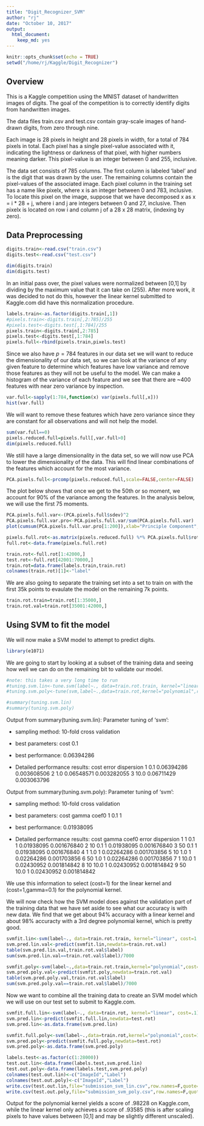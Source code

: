 ```yaml
---
title: "Digit_Recognizer_SVM"
author: "rj"
date: "October 10, 2017"
output: 
  html_document: 
    keep_md: yes
---
```


```r
knitr::opts_chunk$set(echo = TRUE)
setwd("/home/rj/Kaggle/Digit_Recognizer")
```

## Overview

This is a Kaggle competition using the MNIST dataset of handwritten images of digits.
The goal of the competition is to correctly identify digits from handwritten images.


The data files train.csv and test.csv contain gray-scale images of hand-drawn digits, from zero through nine.

Each image is 28 pixels in height and 28 pixels in width, for a total of 784 pixels in total. 
Each pixel has a single pixel-value associated with it, indicating the lightness or darkness of that pixel, with higher numbers meaning darker. 
This pixel-value is an integer between 0 and 255, inclusive.

The data set consists of 785 columns.
The first column is labeled 'label' and is the digit that was drawn by the user.
The remaining columns contain the pixel-values of the associated image.
Each pixel column in the training set has a name like pixelx, where x is an integer between 0 and 783, inclusive. 
To locate this pixel on the image, suppose that we have decomposed x as x = i * 28 + j, where i and j are integers between 0 and 27, inclusive. 
Then pixelx is located on row i and column j of a 28 x 28 matrix, (indexing by zero).




## Data Preprocessing

```r
digits.train<-read.csv("train.csv")
digits.test<-read.csv("test.csv")
```

```r
dim(digits.train)
dim(digits.test)
```


In an initial pass over, the pixel values were normalized between [0,1] by dividing by the maximum value that it can take on (255).
After more work, it was decided to not do this, however the linear kernel submitted to Kaggle.com did have this normalization procedure.
```r
labels.train<-as.factor(digits.train[,1])
#pixels.train<-digits.train[,2:785]/255
#pixels.test<-digits.test[,1:784]/255
pixels.train<-digits.train[,2:785]
pixels.test<-digits.test[,1:784]
pixels.full<-rbind(pixels.train,pixels.test)
```

Since we also have $p=784$ features in our data set we will want to reduce the dimensionality of our data set, so we can look at the variance of any given feature to determine which features have low variance and remove those features as they will not be useful to the model.
We can make a histogram of the variance of each feature and we see that there are ~400 features with near zero variance by inspection.
```r
var.full<-sapply(1:784,function(x) var(pixels.full[,x]))
hist(var.full)
```

We will want to remove these features which have zero variance since they are constant for all observations and will not help the model.

```r
sum(var.full==0)
pixels.reduced.full=pixels.full[,var.full>0]
dim(pixels.reduced.full)
```





We still have a large dimensionality in the data set, so we will now use PCA to lower the dimensionality of the data.
This will find linear combinations of the features which account for the most variance.

```r
PCA.pixels.full<-prcomp(pixels.reduced.full,scale=FALSE,center=FALSE)
```

The plot below shows that once we get to the 50th or so moment, we account for 90% of the variance among the features.  In the analysis below, we will use the first 75 moments.
```r
PCA.pixels.full.var<-(PCA.pixels.full$sdev)^2
PCA.pixels.full.var.pro<-PCA.pixels.full.var/sum(PCA.pixels.full.var)
plot(cumsum(PCA.pixels.full.var.pro[1:200]),xlab="Principle Component",ylab="Cumulative proportion of variance explained")
```

```r
pixels.full.rot<-as.matrix(pixels.reduced.full) %*% PCA.pixels.full$rotation[,1:75]
full.rot<-data.frame(pixels.full.rot)

train.rot<-full.rot[1:42000,]
test.rot<-full.rot[42001:70000,]
train.rot=data.frame(labels.train,train.rot)
colnames(train.rot)[1]<-"label"

```


We are also going to separate the training set into a set to train on with the first 35k points to evaulate the model on the remaining 7k points.

```r
train.rot.train=train.rot[1:35000,]
train.rot.val=train.rot[35001:42000,]
```


## Using SVM to fit the model

We will now make a SVM model to attempt to predict digits.

```r
library(e1071)
```

We are going to start by looking at a subset of the training data and seeing how well we can do on the remaining bit to validate our model.

```r
#note: this takes a very long time to run
#tuning.svm.lin<-tune.svm(label~., data=train.rot.train, kernel="linear", cost=c(.05,.1,.5,1,3))
#tuning.svm.poly<-tune(svm,label~.,data=train.rot,kernel="polynomial",ranges=list(cost=c(1,10,50),gamma=c(.1,1,10),coef0=c(1)),degree=3)
```

```r
#summary(tuning.svm.lin)
#summary(tuning.svm.poly)
```


Output from summary(tuning.svm.lin):
Parameter tuning of ‘svm’:

- sampling method: 10-fold cross validation 

- best parameters:
 cost
  0.1

- best performance: 0.06394286 

- Detailed performance results:
  cost      error  dispersion
1  0.1 0.06394286 0.003608506
2  1.0 0.06548571 0.003282055
3 10.0 0.06711429 0.003063796


Output from summary(tuning.svm.poly):
Parameter tuning of ‘svm’:

- sampling method: 10-fold cross validation 

- best parameters:
 cost gamma coef0
    1   0.1     1

- best performance: 0.01938095 

- Detailed performance results:
  cost gamma coef0      error  dispersion
1    1   0.1     1 0.01938095 0.001676840
2   10   0.1     1 0.01938095 0.001676840
3   50   0.1     1 0.01938095 0.001676840
4    1   1.0     1 0.02264286 0.001703856
5   10   1.0     1 0.02264286 0.001703856
6   50   1.0     1 0.02264286 0.001703856
7    1  10.0     1 0.02430952 0.001814842
8   10  10.0     1 0.02430952 0.001814842
9   50  10.0     1 0.02430952 0.001814842

We use this information to select (cost=1) for the linear kernel and (cost=1,gamma=0.1) for the polynomial kernel.


We will now check how the SVM model does against the validation part of the training data that we have set aside to see what our accuracy is with new data.
We find that we get about 94% accuracy with a linear kernel and about 98% accuracty with a 3rd degree polynomial kernel, which is pretty good.

```r
svmfit.lin<-svm(label~., data=train.rot.train, kernel="linear", cost=1.0)
svm.pred.lin.val<-predict(svmfit.lin,newdata=train.rot.val)
table(svm.pred.lin.val,train.rot.val$label)
sum(svm.pred.lin.val==train.rot.val$label)/7000

svmfit.poly<-svm(label~.,data=train.rot.train,kernel="polynomial",cost=1,degree=3,coef0=1,gamma=0.1)
svm.pred.poly.val<-predict(svmfit.poly,newdata=train.rot.val)
table(svm.pred.poly.val,train.rot.val$label)
sum(svm.pred.poly.val==train.rot.val$label)/7000

```


Now we want to combine all the training data to create an SVM model which we will use on our test set to submit to Kaggle.com.

```r
svmfit.full.lin<-svm(label~., data=train.rot, kernel="linear", cost=.1)
svm.pred.lin<-predict(svmfit.full.lin,newdata=test.rot)
svm.pred.lin<-as.data.frame(svm.pred.lin)
```

```r
svmfit.full.poly<-svm(label~.,data=train.rot,kernel="polynomial",cost=1,degree=3,coef0=1,gamma=0.1)
svm.pred.poly<-predict(svmfit.full.poly,newdata=test.rot)
svm.pred.poly<-as.data.frame(svm.pred.poly)
```


```r
labels.test<-as.factor(c(1:28000))
test.out.lin<-data.frame(labels.test,svm.pred.lin)
test.out.poly<-data.frame(labels.test,svm.pred.poly)
colnames(test.out.lin)<-c("ImageId","Label")
colnames(test.out.poly)<-c("ImageId","Label")
write.csv(test.out.lin,file="submission_svm_lin.csv",row.names=F,quote=F)
write.csv(test.out.poly,file="submission_svm_poly.csv",row.names=F,quote=F)
```



Output for the polynomial kernel yields a score of .98228 on Kaggle.com, while the linear kernel only achieves a score of .93585 (this is after scaling pixels to have values between [0,1] and may be slightly different unscaled).







